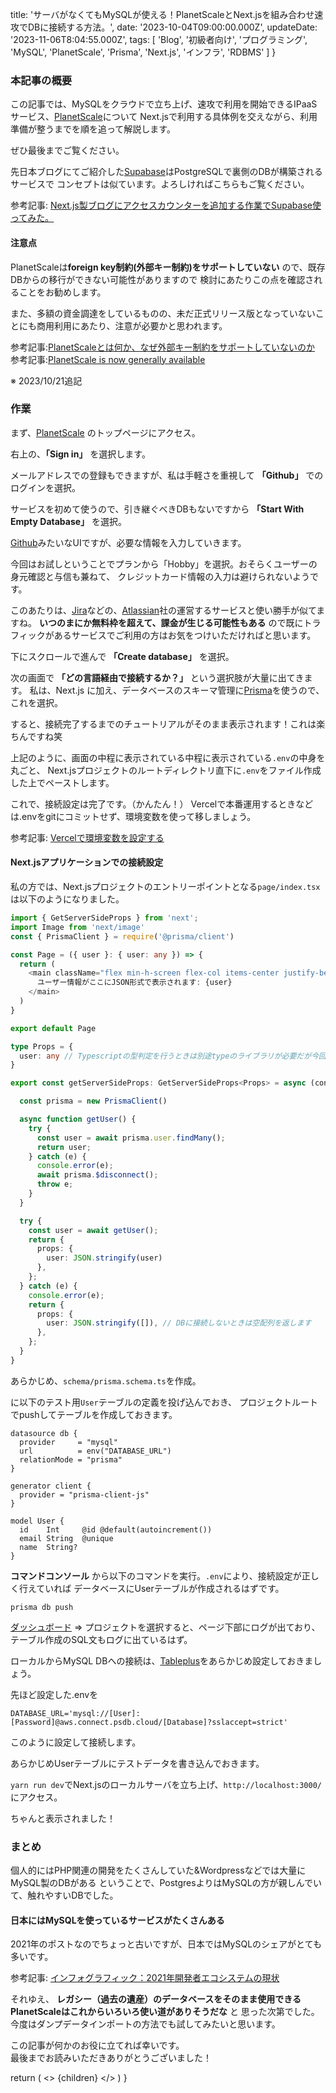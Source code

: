 
  title: 'サーバがなくてもMySQLが使える！PlanetScaleとNext.jsを組み合わせ速攻でDBに接続する方法。',
  date: '2023-10-04T09:00:00.000Z',
  updateDate: '2023-11-06T8:04:55.000Z',
  tags: [
    'Blog',
    '初級者向け',
    'プログラミング',
    'MySQL',
    'PlanetScale',
    'Prisma',
    'Next.js',
    'インフラ',
    'RDBMS'
  ]
}

### 本記事の概要

この記事では、MySQLをクラウドで立ち上げ、速攻で利用を開始できるIPaaSサービス、[PlanetScale](https://planetscale.com/)について
Next.jsで利用する具体例を交えながら、利用準備が整うまでを順を追って解説します。

ぜひ最後までご覧ください。

先日本ブログにてご紹介した[Supabase](https://supabase.com/)はPostgreSQLで裏側のDBが構築されるサービスで
コンセプトは似ています。よろしければこちらもご覧ください。

参考記事: [Next.js製ブログにアクセスカウンターを追加する作業でSupabase使ってみた。](https://moldspoon.jp/blog/posts/add-supabase-access-counter-to-blog)

#### 注意点

PlanetScaleは**foreign key制約(外部キー制約)をサポートしていない** ので、既存DBからの移行ができない可能性がありますので
検討にあたりこの点を確認されることをお勧めします。

また、多額の資金調達をしているものの、未だ正式リリース版となっていないことにも商用利用にあたり、注意が必要かと思われます。

参考記事:[PlanetScaleとは何か、なぜ外部キー制約をサポートしていないのか](https://zenn.dev/tak_iwamoto/articles/b27151d22d9e6a)
参考記事:[PlanetScale is now generally available](https://planetscale.com/blog/ga)

※ 2023/10/21追記

### 作業

まず、[PlanetScale](https://planetscale.com/)
のトップページにアクセス。

右上の、**「Sign in」** を選択します。

<MdxImage month="202310" image="ps9.png" />

メールアドレスでの登録もできますが、私は手軽さを重視して **「Github」** でのログインを選択。

<MdxImage month="202310" image="ps1.png?n=0" />

サービスを初めて使うので、引き継ぐべきDBもないですから **「Start With Empty Database」** を選択。

<MdxImage month="202310" image="ps2.png" />

[Github](https://github.com/)みたいなUIですが、必要な情報を入力していきます。

<MdxImage month="202310" image="ps3.png" />

今回はお試しということでプランから「Hobby」を選択。おそらくユーザーの身元確認と与信も兼ねて、
クレジットカード情報の入力は避けられないようです。

<MdxImage month="202310" image="ps4.png" />

このあたりは、[Jira](https://www.atlassian.com/ja/software/jira)などの、[Atlassian](https://www.atlassian.com/ja)社の運営するサービスと使い勝手が似てますね。
**いつのまにか無料枠を超えて、課金が生じる可能性もある** ので既にトラフィックがあるサービスでご利用の方はお気をつけいただければと思います。

下にスクロールで進んで **「Create database」** を選択。

次の画面で **「どの言語経由で接続するか？」** という選択肢が大量に出てきます。
私は、Next.js に加え、データベースのスキーマ管理に[Prisma](https://www.prisma.io/stack)を使うので、これを選択。
<MdxImage month="202310" image="ps5.png" />

すると、接続完了するまでのチュートリアルがそのまま表示されます！これは楽ちんですね笑

<MdxImage month="202310" image="ps7.png" />

上記のように、画面の中程に表示されている中程に表示されている`.env`の中身を丸ごと、
Next.jsプロジェクトのルートディレクトリ直下に`.env`をファイル作成した上でペーストします。

これで、接続設定は完了です。（かんたん！）
Vercelで本番運用するときなどは.envをgitにコミットせず、環境変数を使って移しましょう。

参考記事: [Vercelで環境変数を設定する](https://www.snorerelax.com/posts/tech-vercel-environment/)

#### Next.jsアプリケーションでの接続設定

私の方では、Next.jsプロジェクトのエントリーポイントとなる`page/index.tsx`は以下のようになりました。

<CodeBlockTitle title="page/index.tsx" />

```typescript
import { GetServerSideProps } from 'next';
import Image from 'next/image'
const { PrismaClient } = require('@prisma/client')

const Page = ({ user }: { user: any }) => {
  return (
    <main className="flex min-h-screen flex-col items-center justify-between p-24">
      ユーザー情報がここにJSON形式で表示されます: {user}
    </main>
  )
}

export default Page

type Props = {
  user: any // Typescriptの型判定を行うときは別途typeのライブラリが必要だが今回は省略
}

export const getServerSideProps: GetServerSideProps<Props> = async (context) => {

  const prisma = new PrismaClient()

  async function getUser() {
    try {
      const user = await prisma.user.findMany();
      return user;
    } catch (e) {
      console.error(e);
      await prisma.$disconnect();
      throw e;
    }
  }

  try {
    const user = await getUser();
    return {
      props: {
        user: JSON.stringify(user)
      },
    };
  } catch (e) {
    console.error(e);
    return {
      props: {
        user: JSON.stringify([]), // DBに接続しないときは空配列を返します
      },
    };
  }
}

```

あらかじめ、`schema/prisma.schema.ts`を作成。

に以下のテスト用`User`テーブルの定義を投げ込んでおき、
プロジェクトルートでpushしてテーブルを作成しておきます。

```plain
datasource db {
  provider     = "mysql"
  url          = env("DATABASE_URL")
  relationMode = "prisma"
}

generator client {
  provider = "prisma-client-js"
}

model User {
  id    Int     @id @default(autoincrement())
  email String  @unique
  name  String?
}
```

**コマンドコンソール** から以下のコマンドを実行。`.env`により、接続設定が正しく行えていれば
データベースにUserテーブルが作成されるはずです。

```
prisma db push
```

[ダッシュボード](https://app.planetscale.com/) => プロジェクトを選択すると、ページ下部にログが出ており、
テーブル作成のSQL文もログに出ているはず。

ローカルからMySQL DBへの接続は、[Tableplus](https://tableplus.com/)をあらかじめ設定しておきましょう。

先ほど設定した.envを
```
DATABASE_URL='mysql://[User]:[Password]@aws.connect.psdb.cloud/[Database]?sslaccept=strict'
```

このように設定して接続します。
<MdxImage month="202310" image="ps6.png" />

あらかじめUserテーブルにテストデータを書き込んでおきます。
<MdxImage month="202310" image="ps8.png" />

`yarn run dev`でNext.jsのローカルサーバを立ち上げ、`http://localhost:3000/`にアクセス。

ちゃんと表示されました！
<MdxImage month="202310" image="ps10.png" />

### まとめ

個人的にはPHP関連の開発をたくさんしていた&Wordpressなどでは大量にMySQL製のDBがある
ということで、PostgresよりはMySQLの方が親しんでいて、触れやすいDBでした。

#### 日本にはMySQLを使っているサービスがたくさんある

2021年のポストなのでちょっと古いですが、日本ではMySQLのシェアがとても多いです。

参考記事: [インフォグラフィック：2021年開発者エコシステムの現状](https://www.jetbrains.com/ja-jp/lp/devecosystem-2021/databases/)

それゆえ、 **レガシー（過去の遺産）のデータベースをそのまま使用できるPlanetScaleはこれからいろいろ使い道がありそうだな** と
思った次第でした。今度はダンプデータインポートの方法でも試してみたいと思います。

この記事が何かのお役に立てれば幸いです。<br />
最後までお読みいただきありがとうございました！

  return (
    <Layout meta={meta}>
      <>
        {children}
      </>
    </Layout>
  )
}

